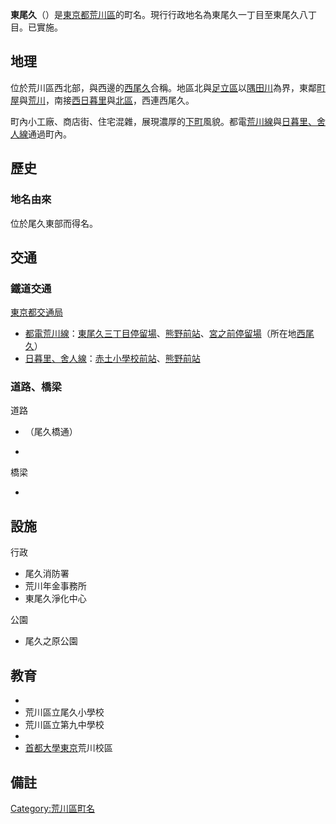 {{Pathnav|日本|東京都|[[荒川區|荒川區]]|frame=1}}
{{Infobox Settlement
|official_name =  東尾久
|native_name =
|image_skyline = Oguginza.JPG
|imagesize = 240px
|image_caption = 尾久銀座商店街（東尾久四丁目）
|image_flag =
|image_seal =
| image_map = 荒川区東尾久位置図.png
| map_caption = 東尾久在[[荒川區|荒川區]]的位置。
|subdivision_type = [[國家|國家]]
|subdivision_name = [[File:Flag_of_Japan.svg|border]] [[日本|日本]]
|subdivision_type1 = [[都道府縣|都道府縣]]
|subdivision_name1 = [[File:Flag_of_Tokyo_Prefecture.svg|25px]] [[東京都|東京都]]
|subdivision_type2 = [[東京都特別區|特別區]]
|subdivision_name2 = [[File:Flag_of_Arakawa,_Tokyo.svg|25px]] [[荒川區|荒川區]]
|established_title =
|established_date =
|government_type =
|leader_title =
|leader_name =
|area_magnitude =
|area_total_sq_mi =
|area_total_km2 =
|area_land_sq_mi =
|area_land_km2 =
|area_urban_sq_mi =
|area_urban_km2 =
|area_metro_km2 =
|area_metro_sq_mi =
|population_as_of= 2014年（平成26年）8月1日
|population_footnotes =  <ref>[http://www.city.arakawa.tokyo.jp/kusei/gaiyo/setaijinko/h26/h26_8/H26_08_setai.html平成26年8月1日現在　町丁別世帯数及び人口一覧表（荒川区全域）]{{dead link|date=2018年1月 |bot=InternetArchiveBot |fix-attempted=yes }}</ref>
|population_total = 26849
|population_urban =
|population_metro =
|population_density_sq_mi =
|population_density_km2 =
| timezone = [[日本標準時間|JST]]
| utc_offset = +9
|timezone_DST =
|utc_offset_DST =
|latd=|latm=|lats=|latNS=
|longd=|longm=|longs=|longEW=
|elevation_footnotes=
|elevation_m =
|elevation_ft =
|postal_code_type = [[郵遞區號|郵遞區號]]
|postal_code = 116-0012　
|area_code =
|website =
|footnotes =
}}
'''東尾久'''（{{jpn|j=東尾久|hg=ひがしおぐ|rm=Higashi-ogu|f=y}}）是[[東京都|東京都]][[荒川區|荒川區]]的町名。現行行政地名為東尾久一丁目至東尾久八丁目。已實施{{link-ja|住居表示|住居表示}}。

== 地理 ==
位於荒川區西北部，與西邊的[[西尾久|西尾久]]合稱{{link-ja|尾久町|尾久町|尾久}}。地區北與[[足立區|足立區]]以[[隅田川|隅田川]]為界，東鄰[[町屋_(荒川區)|町屋]]與[[荒川_(荒川區)|荒川]]，南接[[西日暮里|西日暮里]]與[[北區_(東京都)|北區]]，西連西尾久。

町內小工廠、商店街、住宅混雜，展現濃厚的[[下町|下町]]風貌。都電[[都電荒川線|荒川線]]與[[東京都交通局日暮里、舍人線|日暮里、舍人線]]通過町內。

== 歷史 ==
{{expand section}}
=== 地名由來 ===
位於尾久東部而得名。

== 交通 ==
=== 鐵道交通 ===
; [[東京都交通局|東京都交通局]]
* [[都電荒川線|都電荒川線]]：[[東尾久三丁目站|東尾久三丁目停留場]]、[[熊野前站|熊野前站]]、[[宮之前站|宮之前停留場]]（所在地[[西尾久|西尾久]]）
* [[東京都交通局日暮里、舍人線|日暮里、舍人線]]：[[赤土小學校前站|赤土小學校前站]]、[[熊野前站|熊野前站]]

=== 道路、橋梁 ===
; 道路
* {{link-ja|東京都道、埼玉縣道58號台東川口線|東京都道・埼玉県道58号台東川口線|東京都道58號台東川口線}}（尾久橋通）
* {{link-ja|東京都道459號尾久町屋線|東京都道459号尾久町屋線}}

; 橋梁
* {{link-ja|尾久橋|尾久橋}}

== 設施 ==
; 行政
* 尾久消防署
* 荒川年金事務所
* 東尾久淨化中心

; 公園
* 尾久之原公園

== 教育 ==
* {{link-ja|荒川區立赤土小學校|荒川区立赤土小学校}}
* 荒川區立尾久小學校
* 荒川區立第九中學校
* {{link-ja|北豐島中學校、高等學校|北豊島中学校・高等学校}}
* [[首都大學東京|首都大學東京]]荒川校區

== 備註 ==
{{reflist}}

{{荒川區的町名}}

{{DEFAULTSORT:Higashi-Ogu}}
[[Category:荒川區町名|Category:荒川區町名]]